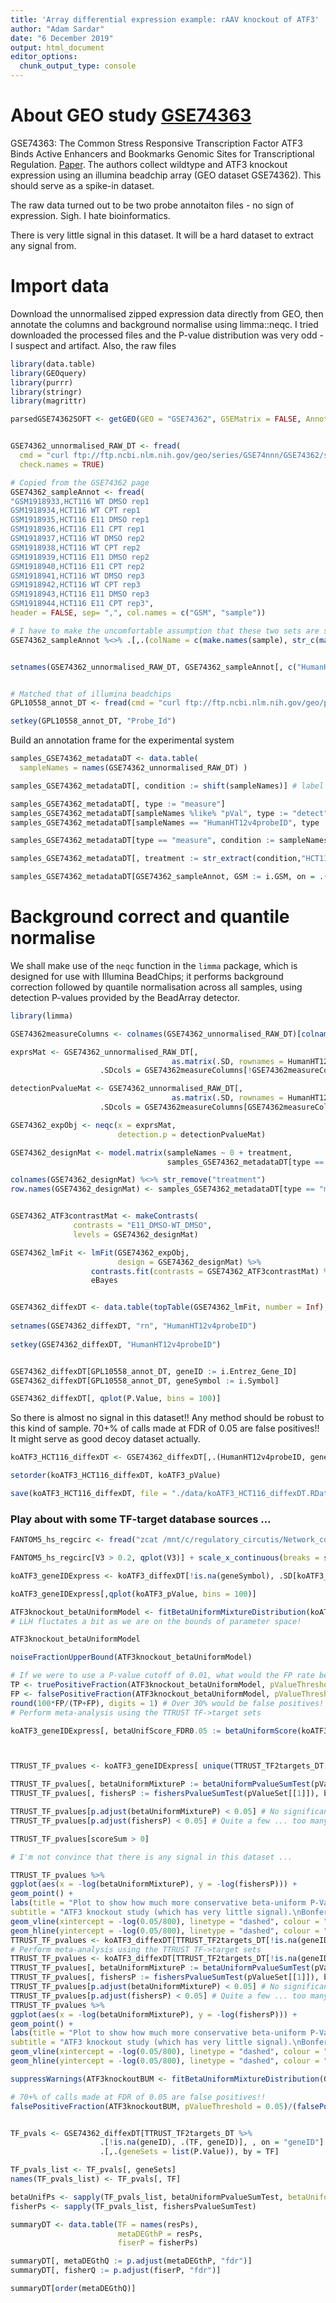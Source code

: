 ```yaml
---
title: 'Array differential expression example: rAAV knockout of ATF3'
author: "Adam Sardar"
date: "6 December 2019"
output: html_document
editor_options: 
  chunk_output_type: console
---
```


# About GEO study [GSE74363](https://www.ncbi.nlm.nih.gov/geo/query/acc.cgi?acc=GSE74363)

GSE74363: 	The Common Stress Responsive Transcription Factor ATF3 Binds Active Enhancers and Bookmarks Genomic Sites for Transcriptional Regulation. [Paper](https://www.ncbi.nlm.nih.gov/pubmed/27146783). The authors collect wildtype and ATF3 knockout expression using an illumina beadchip array (GEO dataset  GSE74362). This should serve as a spike-in dataset.

The raw data turned out to be two probe annotaiton files - no sign of expression. Sigh. I hate bioinformatics.

There is very little signal in this dataset. It will be a hard dataset to extract any signal from.

# Import data

Download the unnormalised zipped expression data directly from GEO, then annotate the columns and background normalise using limma::neqc. I tried downloaded the processed files and the P-value distribution was very odd - I suspect and artifact. Also, the raw files 

```r

library(data.table)
library(GEOquery)
library(purrr)
library(stringr)
library(magrittr)

parsedGSE74362SOFT <- getGEO(GEO = "GSE74362", GSEMatrix = FALSE, AnnotGPL = FALSE, getGPL = TRUE)


GSE74362_unnormalised_RAW_DT <- fread(
  cmd = "curl ftp://ftp.ncbi.nlm.nih.gov/geo/series/GSE74nnn/GSE74362/suppl/GSE74362_non-normalized.txt.gz | zcat",
  check.names = TRUE)

# Copied from the GSE74362 page
GSE74362_sampleAnnot <- fread(
"GSM1918933,HCT116 WT DMSO rep1
GSM1918934,HCT116 WT CPT rep1
GSM1918935,HCT116 E11 DMSO rep1
GSM1918936,HCT116 E11 CPT rep1
GSM1918937,HCT116 WT DMSO rep2
GSM1918938,HCT116 WT CPT rep2
GSM1918939,HCT116 E11 DMSO rep2
GSM1918940,HCT116 E11 CPT rep2
GSM1918941,HCT116 WT DMSO rep3
GSM1918942,HCT116 WT CPT rep3
GSM1918943,HCT116 E11 DMSO rep3
GSM1918944,HCT116 E11 CPT rep3", 
header = FALSE, sep= ",", col.names = c("GSM", "sample"))

# I have to make the uncomfortable assumption that these two sets are sorted in the same way ...
GSE74362_sampleAnnot %<>% .[,.(colName = c(make.names(sample), str_c(make.names(sample),"_pVal") )), by = GSM]


setnames(GSE74362_unnormalised_RAW_DT, GSE74362_sampleAnnot[, c("HumanHT12v4probeID",colName)])


# Matched that of illumina beadchips
GPL10558_annot_DT <- fread(cmd = "curl ftp://ftp.ncbi.nlm.nih.gov/geo/platforms/GPL10nnn/GPL10558/suppl/GPL10558_HumanHT-12_V4_0_R2_15002873_B.txt.gz | zcat", skip = 8, header = TRUE, fill = TRUE)

setkey(GPL10558_annot_DT, "Probe_Id")
```


Build an annotation frame for the experimental system

```r

samples_GSE74362_metadataDT <- data.table(
  sampleNames = names(GSE74362_unnormalised_RAW_DT) )

samples_GSE74362_metadataDT[, condition := shift(sampleNames)] # label all of the P-value cols

samples_GSE74362_metadataDT[, type := "measure"]
samples_GSE74362_metadataDT[sampleNames %like% "pVal", type := "detect"]
samples_GSE74362_metadataDT[sampleNames == "HumanHT12v4probeID", type := "probeID"]

samples_GSE74362_metadataDT[type == "measure", condition := sampleNames]

samples_GSE74362_metadataDT[, treatment := str_extract(condition,"HCT116\\.\\w+\\.\\w+") %>% str_remove("HCT116\\.") %>% str_replace("\\.", "_")]

samples_GSE74362_metadataDT[GSE74362_sampleAnnot, GSM := i.GSM, on = .(sampleNames == colName)]
```

# Background correct and quantile normalise

We shall make use of the  `neqc` function in the `limma` package, which is designed for use with Illumina BeadChips; it performs background correction followed by quantile normalisation across all samples, using detection P-values provided by the BeadArray detector.

```r

library(limma)

GSE74362measureColumns <- colnames(GSE74362_unnormalised_RAW_DT)[colnames(GSE74362_unnormalised_RAW_DT) %like% "HCT116"]

exprsMat <- GSE74362_unnormalised_RAW_DT[, 
                                    as.matrix(.SD, rownames = HumanHT12v4probeID),
                    .SDcols = GSE74362measureColumns[!GSE74362measureColumns %like% "pVal"] ]

detectionPvalueMat <- GSE74362_unnormalised_RAW_DT[,
                                    as.matrix(.SD, rownames = HumanHT12v4probeID),
                    .SDcols = GSE74362measureColumns[GSE74362measureColumns %like% "pVal"] ]

GSE74362_expObj <- neqc(x = exprsMat,
                        detection.p = detectionPvalueMat)
```


```r

GSE74362_designMat <- model.matrix(sampleNames ~ 0 + treatment,
                                   samples_GSE74362_metadataDT[type == "measure",.(sampleNames,treatment)])

colnames(GSE74362_designMat) %<>% str_remove("treatment")
row.names(GSE74362_designMat) <- samples_GSE74362_metadataDT[type == "measure", sampleNames]


GSE74362_ATF3contrastMat <- makeContrasts(
              contrasts = "E11_DMSO-WT_DMSO",
              levels = GSE74362_designMat)

GSE74362_lmFit <- lmFit(GSE74362_expObj,
                        design = GSE74362_designMat) %>%
                  contrasts.fit(contrasts = GSE74362_ATF3contrastMat) %>%
                  eBayes


GSE74362_diffexDT <- data.table(topTable(GSE74362_lmFit, number = Inf), keep.rownames = TRUE )
     
setnames(GSE74362_diffexDT, "rn", "HumanHT12v4probeID")
    
setkey(GSE74362_diffexDT, "HumanHT12v4probeID")


GSE74362_diffexDT[GPL10558_annot_DT, geneID := i.Entrez_Gene_ID]
GSE74362_diffexDT[GPL10558_annot_DT, geneSymbol := i.Symbol]

GSE74362_diffexDT[, qplot(P.Value, bins = 100)]
```

So there is almost no signal in this dataset!! Any method should be robust to this kind of sample.  70+% of calls made at FDR of 0.05 are false positives!! It might serve as good decoy dataset actually.

```r

koATF3_HCT116_diffexDT <- GSE74362_diffexDT[,.(HumanHT12v4probeID, geneID, geneSymbol, koATF3_logFC = logFC, koATF3_pValue = P.Value)]

setorder(koATF3_HCT116_diffexDT, koATF3_pValue)

save(koATF3_HCT116_diffexDT, file = "./data/koATF3_HCT116_diffexDT.RData", compress = "xz")
```


### Play about with some TF-target database sources ...

```r

FANTOM5_hs_regcirc <- fread("zcat /mnt/c/regulatory_circutis/Network_compendium/Tissue-specific_regulatory_networks_FANTOM5-v1/32_high-level_networks/20_gastrointestinal_system.txt.gz") # Arbitrary cut off

FANTOM5_hs_regcirc[V3 > 0.2, qplot(V3)] + scale_x_continuous(breaks = seq(0,1,0.1))
```



```r


koATF3_geneIDExpress <- koATF3_diffexDT[!is.na(geneSymbol), .SD[koATF3_pValue == min(koATF3_pValue, na.rm = T)][1] , by = geneID]

koATF3_geneIDExpress[,qplot(koATF3_pValue, bins = 100)]

ATF3knockout_betaUniformModel <- fitBetaUniformMixtureDistribution(koATF3_geneIDExpress$koATF3_pValue, nStarts = 20)
# LLH fluctates a bit as we are on the bounds of parameter space!

ATF3knockout_betaUniformModel

noiseFractionUpperBound(ATF3knockout_betaUniformModel)

# If we were to use a P-value cutoff of 0.01, what would the FP rate be?
TP <- truePositiveFraction(ATF3knockout_betaUniformModel, pValueThreshold = 0.01)
FP <- falsePositiveFraction(ATF3knockout_betaUniformModel, pValueThreshold = 0.01)
round(100*FP/(TP+FP), digits = 1) # Over 30% would be false positives!
# Perform meta-analysis using the TTRUST TF->target sets

koATF3_geneIDExpress[, betaUnifScore_FDR0.05 := betaUniformScore(koATF3_pValue, ATF3knockout_betaUniformModel, FDR = 0.05)]



TTRUST_TF_pvalues <- koATF3_geneIDExpress[ unique(TTRUST_TF2targets_DT[!is.na(geneID), .(TF,geneID)]), , on = "geneID"][!is.na(koATF3_pValue),.(pValueSet = list(koATF3_pValue), geneSet = list(geneSymbol), scoreSum = sum(betaUnifScore_FDR0.05)), by = TF]

TTRUST_TF_pvalues[, betaUniformMixtureP := betaUniformPvalueSumTest(pValueSet[[1]], ATF3knockout_betaUniformModel), by = TF]
TTRUST_TF_pvalues[, fishersP := fishersPvalueSumTest(pValueSet[[1]]), by = TF]

TTRUST_TF_pvalues[p.adjust(betaUniformMixtureP) < 0.05] # No significant gene sets
TTRUST_TF_pvalues[p.adjust(fishersP) < 0.05] # Quite a few ... too many for so little signal?

TTRUST_TF_pvalues[scoreSum > 0]

# I'm not convince that there is any signal in this dataset ...

TTRUST_TF_pvalues %>%
ggplot(aes(x = -log(betaUniformMixtureP), y = -log(fishersP))) +
geom_point() +
labs(title = "Plot to show how much more conservative beta-uniform P-Values are than Fisher's combined P-values",
subtitle = "ATF3 knockout study (which has very little signal).\nBonferroni (conservative) multiple hypothesuis correction cut-off shown.") +
geom_vline(xintercept = -log(0.05/800), linetype = "dashed", colour = "red") +
geom_hline(yintercept = -log(0.05/800), linetype = "dashed", colour = "red")
TTRUST_TF_pvalues <- koATF3_diffexDT[TTRUST_TF2targets_DT[!is.na(geneID), .(TF, geneID)], , on = "geneID"][,.(pValueSet = list(P.Value), geneSet = list(geneSymbol)), by = TF]
# Perform meta-analysis using the TTRUST TF->target sets
TTRUST_TF_pvalues <- koATF3_diffexDT[TTRUST_TF2targets_DT[!is.na(geneID), .(TF, geneID)], , on = "geneID"][,.(pValueSet = list(P.Value), geneSet = list(geneSymbol)), by = TF]
TTRUST_TF_pvalues[, betaUniformMixtureP := betaUniformPvalueSumTest(pValueSet[[1]], ATF3knockout_betaUniformModel), by = TF]
TTRUST_TF_pvalues[, fishersP := fishersPvalueSumTest(pValueSet[[1]]), by = TF]
TTRUST_TF_pvalues[p.adjust(betaUniformMixtureP) < 0.05] # No significant gene sets
TTRUST_TF_pvalues[p.adjust(fishersP) < 0.05] # Quite a few ... too many for so little signal?
TTRUST_TF_pvalues %>%
ggplot(aes(x = -log(betaUniformMixtureP), y = -log(fishersP))) +
geom_point() +
labs(title = "Plot to show how much more conservative beta-uniform P-Values are than Fisher's combined P-values",
subtitle = "ATF3 knockout study (which has very little signal).\nBonferroni (conservative) multiple hypothesuis correction cut-off shown.") +
geom_vline(xintercept = -log(0.05/800), linetype = "dashed", colour = "red") +
geom_hline(yintercept = -log(0.05/800), linetype = "dashed", colour = "red")

```


```r

suppressWarnings(ATF3knockoutBUM <- fitBetaUniformMixtureDistribution(GSE74362_diffexDT$P.Value, nStarts = 10))

# 70+% of calls made at FDR of 0.05 are false positives!!
falsePositiveFraction(ATF3knockoutBUM, pValueThreshold = 0.05)/(falsePositiveFraction( ATF3knockoutBUM, pValueThreshold = 0.05) + truePositiveFraction(ATF3knockoutBUM, pValueThreshold = 0.05))


TF_pvals <- GSE74362_diffexDT[TTRUST_TF2targets_DT %>% 
                    .[!is.na(geneID), .(TF, geneID)], , on = "geneID"] %>% 
                    .[,.(geneSets = list(P.Value)), by = TF]

TF_pvals_list <- TF_pvals[, geneSets]
names(TF_pvals_list) <- TF_pvals[, TF]

betaUnifPs <- sapply(TF_pvals_list, betaUniformPvalueSumTest, betaUniformFit = ATF3knockoutBUM)
fisherPs <- sapply(TF_pvals_list, fishersPvalueSumTest)

summaryDT <- data.table(TF = names(resPs),
                        metaDEGthP = resPs,
                        fiserP = fisherPs)

summaryDT[, metaDEGthQ := p.adjust(metaDEGthP, "fdr")]
summaryDT[, fisherQ := p.adjust(fiserP, "fdr")]

summaryDT[order(metaDEGthQ)]
```


